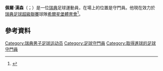 '''佩爾·漢森'''（{{lang-sv|Pär Hansson}}；{{bd|1986年|6月22日}}）是一位[[瑞典|瑞典]]足球運動員，在場上的位置是守門員。他現在效力於[[瑞典足球超級聯賽|瑞典足球超級聯賽]]球隊[[希爾星堡體育會|希爾星堡體育會]]<ref>{{cite web |url=http://svenskfotboll.se/superettan/person/?playerid=4641 |title=Pär Hansson |publisher=Svenskfotboll |accessdate=11 March 2012 |language=sv |archive-date=2016-03-03 |archive-url=https://web.archive.org/web/20160303201741/http://svenskfotboll.se/superettan/person/?playerid=4641 |dead-url=no }}</ref>。
==參考資料==
{{Reflist}}

{{DEFAULTSORT: Hansson, Pär}}
[[Category:瑞典男子足球运动员|Category:瑞典男子足球运动员]]
[[Category:足球守門員|Category:足球守門員]]
[[Category:取得進球的足球守門員|Category:取得進球的足球守門員]]